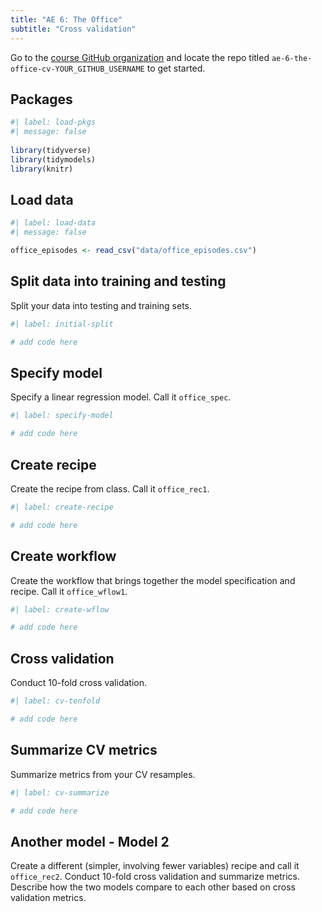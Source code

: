 ```yaml
---
title: "AE 6: The Office"
subtitle: "Cross validation"
---
```


::: callout-important
Go to the [course GitHub organization](https://github.com/STA210-Summer22) and locate the repo titled `ae-6-the-office-cv-YOUR_GITHUB_USERNAME` to get started.
:::

## Packages

```r
#| label: load-pkgs
#| message: false
 
library(tidyverse)
library(tidymodels)
library(knitr)
```

## Load data

```r
#| label: load-data
#| message: false

office_episodes <- read_csv("data/office_episodes.csv")
```

## Split data into training and testing

Split your data into testing and training sets.

```r
#| label: initial-split

# add code here
```

## Specify model

Specify a linear regression model. Call it `office_spec`.

```r
#| label: specify-model

# add code here
```

## Create recipe

Create the recipe from class. Call it `office_rec1`.

```r
#| label: create-recipe

# add code here
```

## Create workflow

Create the workflow that brings together the model specification and recipe. Call it `office_wflow1`.

```r
#| label: create-wflow

# add code here
```

## Cross validation

Conduct 10-fold cross validation.

```r
#| label: cv-tenfold

# add code here
```

## Summarize CV metrics

Summarize metrics from your CV resamples.

```r
#| label: cv-summarize

# add code here
```

## Another model - Model 2

Create a different (simpler, involving fewer variables) recipe and call it `office_rec2`. Conduct 10-fold cross validation and summarize metrics. Describe how the two models compare to each other based on cross validation metrics.
